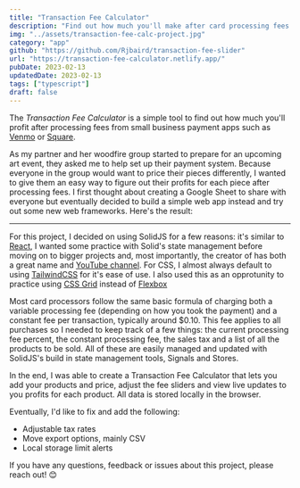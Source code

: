 ```yaml
---
title: "Transaction Fee Calculator"
description: "Find out how much you'll make after card processing fees from services like Square & Venmo"
img: "../assets/transaction-fee-calc-project.jpg"
category: "app"
github: "https://github.com/Rjbaird/transaction-fee-slider"
url: "https://transaction-fee-calculator.netlify.app/"
pubDate: 2023-02-13
updatedDate: 2023-02-13
tags: ["typescript"]
draft: false
---
```


The _Transaction Fee Calculator_ is a simple tool to find out how much you'll profit after processing fees from small business payment apps such as [Venmo](https://venmo.com/business/profiles/ "Venmo Business") or [Square](https://squareup.com/us/en "Square Business").

As my partner and her woodfire group started to prepare for an upcoming art event, they asked me to help set up their payment system. Because everyone in the group would want to price their pieces differently, I wanted to give them an easy way to figure out their profits for each piece after processing fees. I first thought about creating a Google Sheet to share with everyone but eventually decided to build a simple web app instead and try out some new web frameworks. Here's the result:

---

For this project, I decided on using SolidJS for a few reasons: it's similar to [React](https://reactjs.org/ "React"), I wanted some practice with Solid's state management before moving on to bigger projects and, most importantly, the creator of has both a great name and [YouTube channel](https://youtube.com/@ryansolid "Ryan Carniato's YouTube Channel"). For CSS, I almost always default to using [TailwindCSS](https://tailwindcss.com/ "TailwindCSS") for it's ease of use. I also used this as an opprotunity to practice using [CSS Grid](https://developer.mozilla.org/en-US/docs/Web/CSS/CSS_Grid_Layout "CSS Grid") instead of [Flexbox](https://css-tricks.com/snippets/css/a-guide-to-flexbox/ "Flexbox")

Most card processors follow the same basic formula of charging both a variable processing fee (depending on how you took the payment) and a constant fee per transaction, typically around $0.10. This fee applies to all purchases so I needed to keep track of a few things: the current processing fee percent, the constant processing fee, the sales tax and a list of all the products to be sold. All of these are easily managed and updated with SolidJS's build in state management tools, Signals and Stores.

In the end, I was able to create a Transaction Fee Calculator that lets you add your products and price, adjust the fee sliders and view live updates to you profits for each product. All data is stored locally in the browser.

Eventually, I'd like to fix and add the following:

- Adjustable tax rates
- Move export options, mainly CSV
- Local storage limit alerts

If you have any questions, feedback or issues about this project, please reach out! 😊
